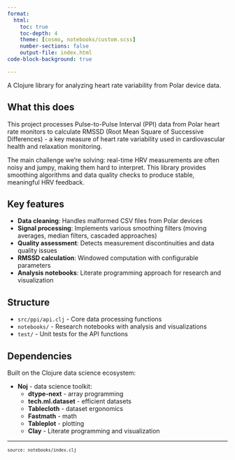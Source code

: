 ```yaml
---
format:
  html:
    toc: true
    toc-depth: 4
    theme: [cosmo, notebooks/custom.scss]
    number-sections: false
    output-file: index.html
code-block-background: true

---
```

<style></style><style>.printedClojure .sourceCode {
  background-color: transparent;
  border-style: none;
}
</style><style>.clay-limit-image-width .clay-image {max-width: 100%}
.clay-side-by-side .sourceCode {margin: 0}
.clay-side-by-side {margin: 1em 0}
</style>
<script src="index_files/md-default0.js" type="text/javascript"></script><script src="index_files/md-default1.js" type="text/javascript"></script>
A Clojure library for analyzing heart rate variability from Polar device data.

## What this does

This project processes Pulse-to-Pulse Interval (PPI) data from Polar heart rate monitors to calculate RMSSD (Root Mean Square of Successive Differences) - a key measure of heart rate variability used in cardiovascular health and relaxation monitoring.

The main challenge we're solving: real-time HRV measurements are often noisy and jumpy, making them hard to interpret. This library provides smoothing algorithms and data quality checks to produce stable, meaningful HRV feedback.

## Key features

- **Data cleaning**: Handles malformed CSV files from Polar devices
- **Signal processing**: Implements various smoothing filters (moving averages, median filters, cascaded approaches)
- **Quality assessment**: Detects measurement discontinuities and data quality issues
- **RMSSD calculation**: Windowed computation with configurable parameters
- **Analysis notebooks**: Literate programming approach for research and visualization

## Structure

- `src/ppi/api.clj` - Core data processing functions
- `notebooks/` - Research notebooks with analysis and visualizations
- `test/` - Unit tests for the API functions

## Dependencies

Built on the Clojure data science ecosystem:

- **Noj** - data science toolkit:
  - **dtype-next** - array programming
  - **tech.ml.dataset** - efficient datasets
  - **Tablecloth** - dataset ergonomics
  - **Fastmath** - math
  - **Tableplot** - plotting
  - **Clay** - Literate programming and visualization


```{=html}
<div style="background-color:grey;height:2px;width:100%;"></div>
```



```{=html}
<div><pre><small><small>source: notebooks/index.clj</small></small></pre></div>
```
